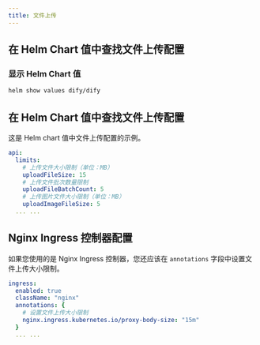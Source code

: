 ```yaml
---
title: 文件上传
---
```


## 在 Helm Chart 值中查找文件上传配置

### 显示 Helm Chart 值

```bash
helm show values dify/dify
````

## 在 Helm Chart 值中查找文件上传配置
这是 Helm chart 值中文件上传配置的示例。

````yaml
api:
  limits:
    # 上传文件大小限制（单位：MB）
    uploadFileSize: 15
    # 上传文件批次数量限制
    uploadFileBatchCount: 5
    # 上传图片文件大小限制（单位：MB）
    uploadImageFileSize: 5
  ... ...
````


## Nginx Ingress 控制器配置

如果您使用的是 Nginx Ingress 控制器，您还应该在 `annotations` 字段中设置文件上传大小限制。

````yaml
ingress:
  enabled: true
  className: "nginx"
  annotations: {
    # 设置文件上传大小限制
    nginx.ingress.kubernetes.io/proxy-body-size: "15m"
  }
  ... ...
````
